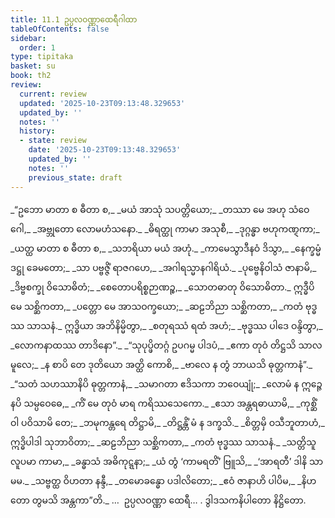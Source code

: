 ```yaml
---
title: 11.1 ဥပ္ပလဝဏ္ဏာထေရီဂါထာ
tableOfContents: false
sidebar:
  order: 1
type: tipitaka
basket: su
book: th2
review:
  current: review
  updated: '2025-10-23T09:13:48.329653'
  updated_by: ''
  notes: ''
  history:
  - state: review
    date: '2025-10-23T09:13:48.329653'
    updated_by: ''
    notes: ''
    previous_state: draft
---
```



<ReviewStatus review={frontmatter.review} showDetails={true} />

<HypothesisAnnotation frontmatter={frontmatter} />

<DynamicBreadcrumb />

<Division number="224" book="th2" e="ch" v="19" p="404">

<Paragraph number="298" type="verses" book="th2">
_“ဥဘော မာတာ စ ဓီတာ စ,_  
_မယံ အာသုံ သပတ္တိယော;_  
_တဿာ မေ အဟု သံဝေဂေါ,_  
_အဗ္ဘုတော လောမဟံသနော._  

</Paragraph>

</Division>
<Division number="225" book="th2" e="ch" v="19" p="404">

<Paragraph number="299" type="verses" book="th2">
_ဓိရတ္ထု ကာမာ အသုစီ,_  
_ဒုဂ္ဂန္ဓာ ဗဟုကဏ္ဋကာ;_  
_ယတ္ထ မာတာ စ ဓီတာ စ,_  
_သဘရိယာ မယံ အဟုံ._  

</Paragraph>

</Division>
<Division number="226" book="th2" e="ch" v="19" p="404">

<Paragraph number="300" type="verses" book="th2">
_ကာမေသွာဒီနဝံ ဒိသွာ,_  
_နေက္ခမ္မံ ဒဋ္ဌု ခေမတော;_  
_သာ ပဗ္ဗဇ္ဇိံ ရာဇဂဟေ,_  
_အဂါရသ္မာနဂါရိယံ._  

</Paragraph>

</Division>
<Division number="227" book="th2" e="ch" v="19" p="404">

<Paragraph number="301" type="verses" book="th2">
_ပုဗ္ဗေနိဝါသံ ဇာနာမိ,_  
_ဒိဗ္ဗစက္ခု ဝိသောဓိတံ;_  
_စေတောပရိစ္စဉာဏဉ္စ,_  
_သောတဓာတု ဝိသောဓိတာ._  

</Paragraph>

</Division>
<Division number="228" book="th2" e="ch" v="19" p="404">

<Paragraph number="302" type="verses" book="th2">
ဣဒ္ဓီပိ မေ သစ္ဆိကတာ,_  
_ပတ္တော မေ အာသဝက္ခယော;_  
_ဆဠဘိညာ သစ္ဆိကတာ,_  
_ကတံ ဗုဒ္ဓဿ သာသနံ._  

</Paragraph>

</Division>
<Division number="229" book="th2" e="ch" v="19" p="404">

<Paragraph number="303" type="verses" book="th2">
ဣဒ္ဓိယာ အဘိနိမ္မိတွာ,_  
_စတုရဿံ ရထံ အဟံ;_  
_ဗုဒ္ဓဿ ပါဒေ ဝန္ဒိတွာ,_  
_လောကနာထဿ တာဒိနော”._  

</Paragraph>

</Division>
<Division number="230" book="th2" e="ch" v="19" p="404">

<Paragraph number="304" type="verses" book="th2">
_“သုပုပ္ဖိတဂ္ဂံ ဥပဂမ္မ ပါဒပံ,_  
_ဧကာ တုဝံ တိဋ္ဌသိ သာလမူလေ;_  
_န စာပိ တေ ဒုတိယော အတ္ထိ ကောစိ,_  
_ဗာလေ န တွံ ဘာယသိ ဓုတ္တကာနံ”._  

</Paragraph>

</Division>
<Division number="231" book="th2" e="ch" v="19" p="404">

<Paragraph number="305" type="verses" book="th2">
_“သတံ သဟဿာနိပိ ဓုတ္တကာနံ,_  
_သမာဂတာ ဧဒိသကာ ဘဝေယျုံ;_  
_လောမံ န ဣဉ္ဇေ နပိ သမ္ပဝေဓေ,_  
_ကိံ မေ တုဝံ မာရ ကရိဿသေကော._  

</Paragraph>

</Division>
<Division number="232" book="th2" e="ch" v="19" p="404">

<Paragraph number="306" type="verses" book="th2">
_ဧသာ အန္တရဓာယာမိ,_  
_ကုစ္ဆိံ ဝါ ပဝိသာမိ တေ;_  
_ဘမုကန္တရေ တိဋ္ဌာမိ,_  
_တိဋ္ဌန္တိံ မံ န ဒက္ခသိ._  

</Paragraph>

</Division>
<Division number="233" book="th2" e="ch" v="19" p="405">

<Paragraph number="307" type="verses" book="th2">
_စိတ္တမှိ ဝသီဘူတာဟံ,_  
ဣဒ္ဓိပါဒါ သုဘာဝိတာ;_  
_ဆဠဘိညာ သစ္ဆိကတာ,_  
_ကတံ ဗုဒ္ဓဿ သာသနံ._  

</Paragraph>

</Division>
<Division number="234" book="th2" e="ch" v="19" p="405">

<Paragraph number="308" type="verses" book="th2">
_သတ္တိသူလူပမာ ကာမာ,_  
_ခန္ဓာသံ အဓိကုဋ္ဋနာ;_  
_ယံ တွံ ‘ကာမရတိံ’ ဗြူသိ,_  
_‘အာရတီ’ ဒါနိ သာ မမ._  

</Paragraph>

</Division>
<Division number="235" book="th2" e="ch" v="19" p="405">

<Paragraph number="309" type="verses" book="th2">
_သဗ္ဗတ္ထ ဝိဟတာ နန္ဒီ,_  
_တမောခန္ဓော ပဒါလိတော;_  
_ဧဝံ ဇာနာဟိ ပါပိမ,_  
_နိဟတော တွမသိ အန္တကာ”တိ._  


</Paragraph>
</Division>

<Paragraph number="310" type="center" book="th2">
…  ဥပ္ပလဝဏ္ဏာ ထေရီ… .



</Paragraph>

<Paragraph number="311" type="center" book="th2">
ဒွါဒသကနိပါတော နိဋ္ဌိတော.
</Paragraph>